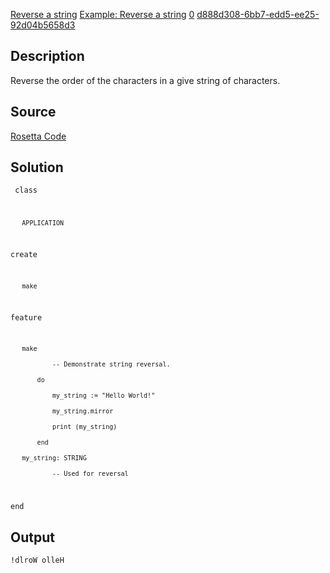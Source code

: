 [[Property:title|Reverse a string]]
[[Property:link_title|Example: Reverse a string]]
[[Property:weight|0]]
[[Property:uuid|d888d308-6bb7-edd5-ee25-92d04b5658d3]]
{{underconstruction}}


==Description==

Reverse the order of the characters in a give string of characters.


==Source==

[http://rosettacode.org/wiki/Reverse_a_string Rosetta Code]


==Solution==

<code>
class
    APPLICATION
create
    make
feature
    make
            -- Demonstrate string reversal.
        do
            my_string := "Hello World!"
            my_string.mirror
            print (my_string)
        end
    my_string: STRING
            -- Used for reversal
end
</code>


==Output==

<code lang="text">
!dlroW olleH
</code>


